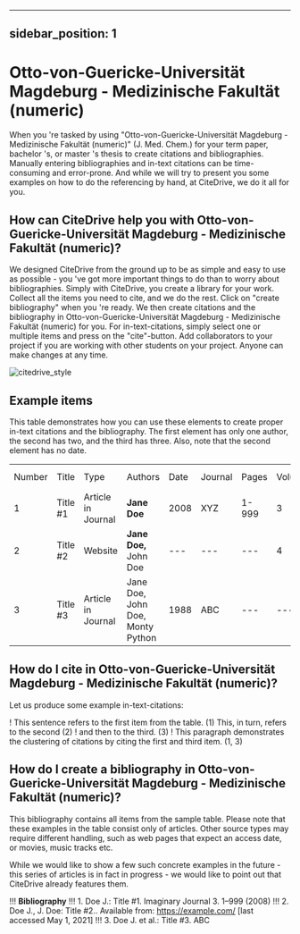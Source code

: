 
---
sidebar_position: 1
---

# Otto-von-Guericke-Universität Magdeburg - Medizinische Fakultät (numeric)

When you 're tasked by using "Otto-von-Guericke-Universität Magdeburg - Medizinische Fakultät (numeric)" (J. Med. Chem.) for your term paper, bachelor 's, or master 's thesis to create citations and bibliographies.
Manually entering bibliographies and in-text citations can be time-consuming and error-prone. And while we will try to present you some examples on how to do the referencing by hand, at CiteDrive, we do it all for you.

<!---
## About  Otto-von-Guericke-Universität Magdeburg - Medizinische Fakultät (numeric)

* Title: Otto-von-Guericke-Universität Magdeburg - Medizinische Fakultät (numeric)
* Short Title (Id): J. Med. Chem.)
* Authors: Otto-von-Guericke-Universität Magdeburg - Medizinische Fakultät (numeric)
* Download: Otto-von-Guericke-Universität Magdeburg - Medizinische Fakultät (numeric)
 --->

## How can CiteDrive help you with Otto-von-Guericke-Universität Magdeburg - Medizinische Fakultät (numeric)?

We designed CiteDrive from the ground up to be as simple and easy to use as possible - you 've got more important things to do than to worry about bibliographies. Simply with CiteDrive, you create a library for your work. Collect all the items you need to cite, and we do the rest. Click on "create bibliography" when you 're ready. We then create citations and the bibliography in Otto-von-Guericke-Universität Magdeburg - Medizinische Fakultät (numeric) for you. For in-text-citations, simply select one or multiple items and press on the "cite"-button. Add collaborators to your project if you are working with other students on your project. Anyone can make changes at any time.


![citedrive_style](images/ottovonguerickeuniversitat-magdeburg--medizinische-fakultat-numeric.svg "Choose Otto-von-Guericke-Universität Magdeburg - Medizinische Fakultät (numeric) in the CiteDrive App")


## Example items

This table demonstrates how you can use these elements to create proper in-text citations and the bibliography. The first element has only one author, the second has two, and the third has three. Also, note that the second element has no date.


<table>
  <tr>
   <td>Number
   </td>
   <td>Title
   </td>
   <td>Type
   </td>
   <td>Authors
   </td>
   <td>Date
   </td>
   <td>Journal
   </td>
   <td>Pages
   </td>
   <td>Volume
   </td>
   <td>Issue
   </td>
   <td>Access Date
   </td>
  </tr>
  <tr>
   <td>1
   </td>
   <td>Title #1
   </td>
   <td>Article in Journal
   </td>
   <td><strong>Jane Doe</strong>
   </td>
   <td>2008
   </td>
   <td>XYZ
   </td>
   <td>1-999
   </td>
   <td>3
   </td>
   <td>2
   </td>
   <td>--
   </td>
  </tr>
  <tr>
   <td>
2
   </td>
   <td>Title #2
   </td>
   <td>Website
   </td>
   <td><strong>Jane Doe, </strong>John Doe
   </td>
   <td>---
   </td>
   <td>---
   </td>
   <td>---
   </td>
   <td>4
   </td>
   <td>---
   </td>
   <td>2020-05-01
   </td>
  </tr>
  <tr>
   <td>3
   </td>
   <td>Title #3
   </td>
   <td>Article in Journal
   </td>
   <td>Jane Doe, John Doe, Monty Python
   </td>
   <td>1988
   </td>
   <td>ABC
   </td>
   <td>---
   </td>
   <td>---
   </td>
   <td>16
   </td>
   <td>---
   </td>
  </tr>
</table>



## How do I cite in  Otto-von-Guericke-Universität Magdeburg - Medizinische Fakultät (numeric)?

Let us produce some example in-text-citations:

! This sentence refers to the first item from the table. (1) This, in turn, refers to the second (2)
! and then to the third.  (3)
! This paragraph demonstrates the clustering of citations by citing the first and third item. (1, 3)



## How do I create a bibliography in Otto-von-Guericke-Universität Magdeburg - Medizinische Fakultät (numeric)?

This bibliography contains all items from the sample table. Please note that these examples in the table consist only of articles. Other source types may require different handling, such as web pages that expect an access date, or movies, music tracks etc.

While we would like to show a few such concrete examples in the future - this series of articles is in fact in progress - we would like to point out that CiteDrive already features them.


!!! **Bibliography**
!!! 1. Doe J.: Title #1. Imaginary Journal 3. 1–999 (2008)
!!! 2. Doe J., J. Doe: Title #2.. Available from: https://example.com/ [last accessed May 1, 2021]
!!! 3. Doe J. et al.: Title #3. ABC


```
        